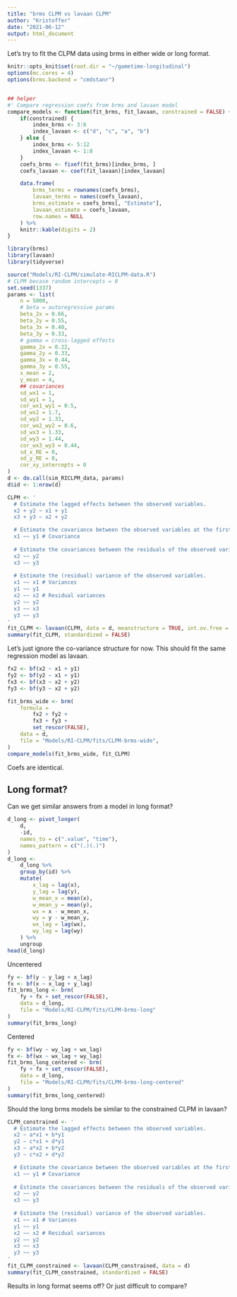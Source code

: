 ```yaml
---
title: "brms CLPM vs lavaan CLPM"
author: "Kristoffer"
date: "2021-06-12"
output: html_document
---
```


Let's try to fit the CLPM data using brms in either wide or long format.

```r
knitr::opts_knit$set(root.dir = "~/gametime-longitudinal")
options(mc.cores = 4)
options(brms.backend = "cmdstanr")


## helper
#' Compare regression coefs from brms and lavaan model
compare_models <- function(fit_brms, fit_lavaan, constrained = FALSE) {
    if(constrained) {
        index_brms <- 3:6
        index_lavaan <- c("d", "c", "a", "b")
    } else {
        index_brms <- 5:12
        index_lavaan <- 1:8
    }
    coefs_brms <- fixef(fit_brms)[index_brms, ]
    coefs_lavaan <- coef(fit_lavaan)[index_lavaan]

    data.frame(
        brms_terms = rownames(coefs_brms), 
        lavaan_terms = names(coefs_lavaan),
        brms_estimate = coefs_brms[, "Estimate"],
        lavaan_estimate = coefs_lavaan,
        row.names = NULL
    ) %>%
    knitr::kable(digits = 2)
}
```

```r
library(brms)
library(lavaan)
library(tidyverse)
```

```r
source("Models/RI-CLPM/simulate-RICLPM-data.R")
# CLPM becase random intercepts = 0
set.seed(1337)
params <- list(
    n = 5000,
    # beta = autoregressive params
    beta_2x = 0.66,
    beta_2y = 0.55,
    beta_3x = 0.40,
    beta_3y = 0.33,
    # gamma = cross-lagged effects
    gamma_2x = 0.22,
    gamma_2y = 0.33,
    gamma_3x = 0.44,
    gamma_3y = 0.55,
    x_mean = 2,
    y_mean = 4,
    ## covariances
    sd_wx1 = 1,
    sd_wy1 = 1,
    cor_wx1_wy1 = 0.5,
    sd_wx2 = 1.7,
    sd_wy2 = 1.33,
    cor_wx2_wy2 = 0.6,
    sd_wx3 = 1.33,
    sd_wy3 = 1.44,
    cor_wx3_wy3 = 0.44,
    sd_x_RE = 0,
    sd_y_RE = 0,
    cor_xy_intercepts = 0
)
d <- do.call(sim_RICLPM_data, params)
d$id <- 1:nrow(d)
```

```r
CLPM <- '
  # Estimate the lagged effects between the observed variables.
  x2 + y2 ~ x1 + y1
  x3 + y3 ~ x2 + y2

  # Estimate the covariance between the observed variables at the first wave. 
  x1 ~~ y1 # Covariance
  
  # Estimate the covariances between the residuals of the observed variables.
  x2 ~~ y2
  x3 ~~ y3
  
  # Estimate the (residual) variance of the observed variables.
  x1 ~~ x1 # Variances
  y1 ~~ y1 
  x2 ~~ x2 # Residual variances
  y2 ~~ y2 
  x3 ~~ x3 
  y3 ~~ y3 
'
fit_CLPM <- lavaan(CLPM, data = d, meanstructure = TRUE, int.ov.free = TRUE) 
summary(fit_CLPM, standardized = FALSE)
```

Let's just ignore the co-variance structure for now. This should fit the same regression model as lavaan.
```r
fx2 <- bf(x2 ~ x1 + y1)
fy2 <- bf(y2 ~ x1 + y1)
fx3 <- bf(x3 ~ x2 + y2)
fy3 <- bf(y3 ~ x2 + y2)

fit_brms_wide <- brm(
    formula =
        fx2 + fy2 +
        fx3 + fy3 +
        set_rescor(FALSE),
    data = d,
    file = "Models/RI-CLPM/fits/CLPM-brms-wide",
)
compare_models(fit_brms_wide, fit_CLPM)
```

Coefs are identical.

## Long format?
Can we get similar answers from a model in long format? 
```r
d_long <- pivot_longer(
    d,
    -id,
    names_to = c(".value", "time"),
    names_pattern = c("(.)(.)")
)
d_long <- 
    d_long %>% 
    group_by(id) %>%
    mutate(
        x_lag = lag(x),
        y_lag = lag(y),
        w_mean_x = mean(x),
        w_mean_y = mean(y),
        wx = x - w_mean_x,
        wy = y - w_mean_y,
        wx_lag = lag(wx),
        wy_lag = lag(wy)
    ) %>%
    ungroup
head(d_long)
```

Uncentered
```r
fy <- bf(y ~ y_lag + x_lag)
fx <- bf(x ~ x_lag + y_lag)
fit_brms_long <- brm(
    fy + fx + set_rescor(FALSE),
    data = d_long,
    file = "Models/RI-CLPM/fits/CLPM-brms-long"
)
summary(fit_brms_long)
```

Centered
```r
fy <- bf(wy ~ wy_lag + wx_lag)
fx <- bf(wx ~ wx_lag + wy_lag)
fit_brms_long_centered <- brm(
    fy + fx + set_rescor(FALSE),
    data = d_long,
    file = "Models/RI-CLPM/fits/CLPM-brms-long-centered"
)
summary(fit_brms_long_centered)
```

Should the long brms models be similar to the constrained CLPM in lavaan? 
```r
CLPM_constrained <- '
  # Estimate the lagged effects between the observed variables.
  x2 ~ a*x1 + b*y1 
  y2 ~ c*x1 + d*y1
  x3 ~ a*x2 + b*y2
  y3 ~ c*x2 + d*y2

  # Estimate the covariance between the observed variables at the first wave. 
  x1 ~~ y1 # Covariance
  
  # Estimate the covariances between the residuals of the observed variables.
  x2 ~~ y2
  x3 ~~ y3
  
  # Estimate the (residual) variance of the observed variables.
  x1 ~~ x1 # Variances
  y1 ~~ y1 
  x2 ~~ x2 # Residual variances
  y2 ~~ y2 
  x3 ~~ x3 
  y3 ~~ y3 
'
fit_CLPM_constrained <- lavaan(CLPM_constrained, data = d) 
summary(fit_CLPM_constrained, standardized = FALSE)
```

Results in long format seems off? Or just difficult to compare? 